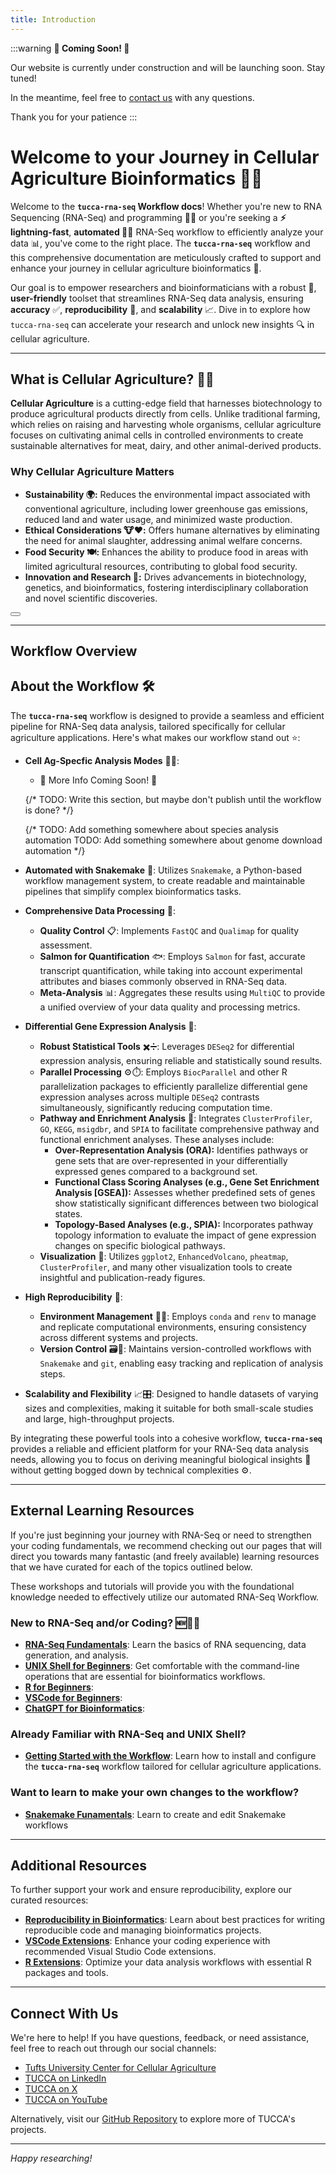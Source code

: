 ```yaml
---
title: Introduction
---
```



:::warning
**🚧 Coming Soon! 🚧**

Our website is currently under construction and will be launching soon.
Stay tuned!

In the meantime, feel free to [contact us](mailto:benjamin.bromberg@tufts.edu)
with any questions.

Thank you for your patience
:::

# Welcome to your Journey in Cellular Agriculture Bioinformatics 🚀🔬

Welcome to the **`tucca-rna-seq` Workflow docs**! Whether you're new to RNA
Sequencing (RNA-Seq) and programming 🧑‍💻 or you're seeking a **⚡️ 
lightning-fast**, **automated 🦾🤖** RNA-Seq workflow to efficiently analyze
your data 📊, you've come to the right place. The **`tucca-rna-seq`** workflow
and this comprehensive documentation are meticulously crafted to support and
enhance your journey in cellular agriculture bioinformatics 🧬.

Our goal is to empower researchers and bioinformaticians with a robust 💪,
**user-friendly** toolset that streamlines RNA-Seq data analysis, ensuring 
**accuracy** ✅, **reproducibility** 🔄, and **scalability** 📈. Dive in to
explore how `tucca-rna-seq` can accelerate your research and unlock new
insights 🔍 in cellular agriculture.

---

## What is Cellular Agriculture? 🧬🌱

**Cellular Agriculture** is a cutting-edge field that harnesses biotechnology
to produce agricultural products directly from cells. Unlike traditional
farming, which relies on raising and harvesting whole organisms, cellular
agriculture focuses on cultivating animal cells in controlled environments to
create sustainable alternatives for meat, dairy, and other animal-derived
products.

### **Why Cellular Agriculture Matters**

- **Sustainability 🌍:** Reduces the environmental impact associated with
  conventional agriculture, including lower greenhouse gas emissions, reduced
  land and water usage, and minimized waste production.
- **Ethical Considerations 🐮❤️:** Offers humane alternatives by eliminating the
  need for animal slaughter, addressing animal welfare concerns.
- **Food Security 🍽️:** Enhances the ability to produce food in areas with
  limited agricultural resources, contributing to global food security.
- **Innovation and Research 🔬:** Drives advancements in biotechnology,
  genetics, and bioinformatics, fostering interdisciplinary collaboration and
  novel scientific discoveries.

<div className="center-content">
  <Button
    label="To learn more about TUCCA click here"
    link="https://cellularagriculture.tufts.edu/"
    variant="primary"
  />
</div>

---

## Workflow Overview

<Card shadow="tl">
  <CardImage
    cardImageUrl="/img/tucca-rna-seq-workflow.png"
    alt="A diagram of the tucca-rna-seq workflow"
    title="tucca-rna-seq workflow diagram"
  />
</Card>

## About the Workflow 🛠️

The **`tucca-rna-seq`** workflow is designed to provide a seamless and efficient
pipeline for RNA-Seq data analysis, tailored specifically for cellular
agriculture applications. Here's what makes our workflow stand out ⭐:

- **Cell Ag-Specfic Analysis Modes** 🥩🍔:
  - 🚧 More Info Coming Soon! 🚧

  {/* 
  TODO: Write this section, but maybe don't publish until the workflow is done?
  */}

  {/* 
  TODO: Add something somewhere about species analysis automation
  TODO: Add something somewhere about genome download automation
  */}

- **Automated with Snakemake** 🐍: Utilizes `Snakemake`, a Python-based workflow
management system, to create readable and maintainable pipelines that simplify
complex bioinformatics tasks.
  
- **Comprehensive Data Processing** 📂:
  - **Quality Control** 📋: Implements `FastQC` and `Qualimap` for quality
    assessment.
  - **Salmon for Quantification** 🐟: Employs `Salmon` for fast, accurate
    transcript quantification, while taking into account experimental attributes
    and biases commonly observed in RNA-Seq data.
  - **Meta-Analysis** 📊: Aggregates these results using `MultiQC` to provide a
    unified overview of your data quality and processing metrics.
  
- **Differential Gene Expression Analysis** 🧬:
  - **Robust Statistical Tools** ✖️➗: Leverages `DESeq2` for differential
    expression analysis, ensuring reliable and statistically sound results.
  - **Parallel Processing** ⚙️⏱️: Employs `BiocParallel` and other R
    parallelization packages to efficiently parallelize differential gene
    expression analyses across multiple `DESeq2` contrasts simultaneously,
    significantly reducing computation time.
  - **Pathway and Enrichment Analysis** 🧩: Integrates `ClusterProfiler`, `GO`,
    `KEGG`, `msigdbr`, and `SPIA` to facilitate comprehensive pathway and
    functional enrichment analyses. These analyses include:
    - **Over-Representation Analysis (ORA):** Identifies pathways or gene sets
      that are over-represented in your differentially expressed genes compared
      to a background set.
    - **Functional Class Scoring Analyses (e.g., Gene Set Enrichment Analysis
      [GSEA]):** Assesses whether predefined sets of genes show statistically
      significant differences between two biological states.
    - **Topology-Based Analyses (e.g., SPIA):** Incorporates pathway topology
      information to evaluate the impact of gene expression changes on specific
      biological pathways.
  - **Visualization** 📸: Utilizes `ggplot2`, `EnhancedVolcano`, `pheatmap`,
    `ClusterProfiler`, and many other visualization tools to create insightful
    and publication-ready figures.
  
- **High Reproducibility** 🔄:
  - **Environment Management** 🔧🌐: Employs `conda` and `renv` to manage and
    replicate computational environments, ensuring consistency across different
    systems and projects.
  - **Version Control** 🗃️📝: Maintains version-controlled workflows with
    `Snakemake` and `git`, enabling easy tracking and replication of analysis
    steps.

- **Scalability and Flexibility** 📈🎛️: Designed to handle datasets of varying
  sizes and complexities, making it suitable for both small-scale studies and
  large, high-throughput projects.

By integrating these powerful tools into a cohesive workflow, 
**`tucca-rna-seq`** provides a reliable and efficient platform for your RNA-Seq
data analysis needs, allowing you to focus on deriving meaningful biological
insights 🧠 without getting bogged down by technical complexities ⚙️.

---

## External Learning Resources

If you're just beginning your journey with RNA-Seq or need to strengthen your
coding fundamentals, we recommend checking out our pages that will direct you
towards many fantastic (and freely available) learning resources that we have
curated for each of the topics outlined below.

These workshops and tutorials will provide you with the foundational knowledge
needed to effectively utilize our automated RNA-Seq Workflow.

### New to RNA-Seq and/or Coding? 🆕👩‍🔬

- **[RNA-Seq Fundamentals](/tucca-rna-seq/background-learning/learn-rna-seq)**:
  Learn the basics of RNA sequencing, data generation, and analysis.
- **[UNIX Shell for Beginners](/tucca-rna-seq/background-learning/learn-unix)**:
  Get comfortable with the command-line operations that are essential for
  bioinformatics workflows.
- **[R for Beginners](/tucca-rna-seq/background-learning/learn-r)**:
- **[VSCode for Beginners](/tucca-rna-seq/background-learning/learn-vscode)**:
- **[ChatGPT for Bioinformatics](/tucca-rna-seq/background-learning/learn-chatgpt)**:

### Already Familiar with RNA-Seq and UNIX Shell?

- **[Getting Started with the Workflow](/tucca-rna-seq/getting-started/installation)**:
  Learn how to install and configure the **`tucca-rna-seq`** workflow tailored
  for cellular agriculture applications.
  
### Want to learn to make your own changes to the workflow?

- **[Snakemake Funamentals](/tucca-rna-seq/background-learning/learn-snakemake)**:
  Learn to create and edit Snakemake workflows

---

## Additional Resources

To further support your work and ensure reproducibility, explore our curated
resources:

- **[Reproducibility in Bioinformatics](/tucca-rna-seq/helpful-resources/reproducibility)**: Learn about best
  practices for writing reproducible code and managing bioinformatics projects.
- **[VSCode Extensions](/tucca-rna-seq/helpful-resources/tufts-hpc-in-vscode)**: Enhance your coding experience
  with recommended Visual Studio Code extensions.
- **[R Extensions](/tucca-rna-seq/helpful-resources/r-extensions)**: Optimize your data analysis workflows
  with essential R packages and tools.

---

## Connect With Us

We're here to help! If you have questions, feedback, or need assistance, feel
free to reach out through our social channels:

- [Tufts University Center for Cellular Agriculture](https://cellularagriculture.tufts.edu/)
- [TUCCA on LinkedIn](https://www.linkedin.com/company/tufts-cell-ag/)
- [TUCCA on X](https://twitter.com/tuftscellag)
- [TUCCA on YouTube](https://www.youtube.com/channel/UC29F8uqsu_K7aRxOgjfG_HQ)

Alternatively, visit our [GitHub Repository](https://github.com/tucca-cellag)
to explore more of TUCCA's projects.

---

*Happy researching!*